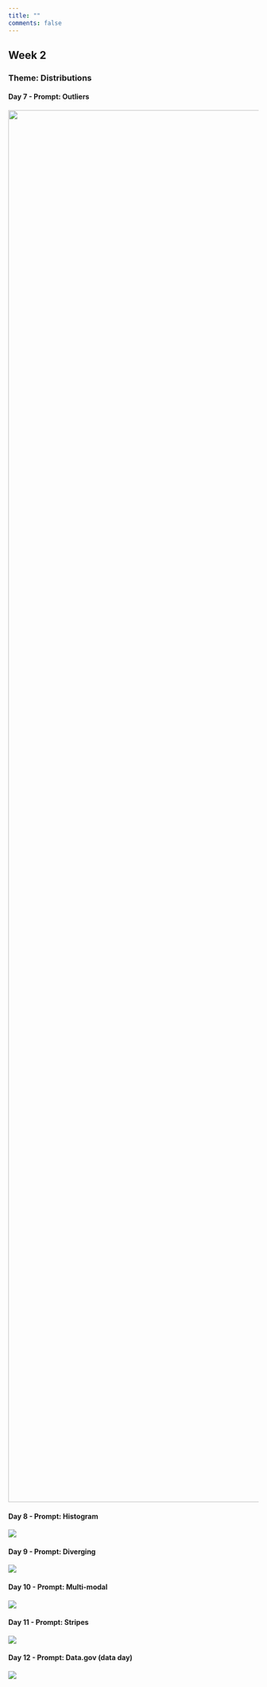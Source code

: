 ```yaml
---
title: ""
comments: false
---
```


::: column-page
## Week 2

### Theme: Distributions

#### Day 7 - Prompt: Outliers

![](/fig/Day7.png){fig-align="center" width="2800"}

#### Day 8 - Prompt: Histogram

![](/fig/Day8.png){fig-align="center"}

#### Day 9 - Prompt: Diverging

![](/fig/Day9.png){fig-align="center"}

#### Day 10 - Prompt: Multi-modal

![](/fig/Day10.png){fig-align="center"}

#### Day 11 - Prompt: Stripes

![](/fig/Day11.png){fig-align="center"}

#### Day 12 - Prompt: Data.gov (data day)

![](/fig/Day12.png){fig-align="center"}
:::
